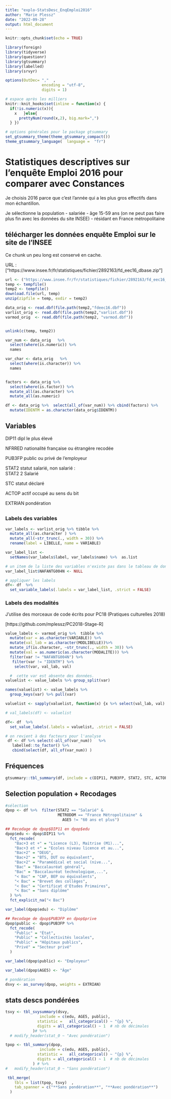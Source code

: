 ```yaml
---
title: "explo-StatsDesc_EnqEmploi2016"
author: "Marie Plessz"
date: "2022-09-28"
output: html_document
---
```


```r
knitr::opts_chunk$set(echo = TRUE)

library(foreign)
library(tidyverse)
library(questionr)
library(gtsummary)
library(labelled)
library(srvyr)

options(OutDec= ","  ,
				encoding = "utf-8",
				digits = 1)  

# espace après les milliers
knitr::knit_hooks$set(inline = function(x) {
  if(!is.numeric(x)){
    x   }else{
      prettyNum(round(x,2), big.mark=",")    
  } }) 

# options générales pour le package gtsummary
set_gtsummary_theme(theme_gtsummary_compact()) 
theme_gtsummary_language(  language =  "fr")

```

# Statistiques descriptives sur l'enquête Emploi 2016 pour comparer avec Constances

Je choisis 2016 parce que c'est l'année qui a les plus gros effectifs dans mon échantillon.

Je sélectionne la population
 - salariée
 - âge 15-59 ans (on ne peut pas faire plus fin avec les données du site INSEE)
 - résidant en France métropolitaine


## télécharger les données enquête Emploi sur le site de l'INSEE 

Ce chunk un peu long est conservé en cache.

URL : ["https://www.insee.fr/fr/statistiques/fichier/2892163/fd_eec16_dbase.zip"]

```r

url <- ("https://www.insee.fr/fr/statistiques/fichier/2892163/fd_eec16_dbase.zip" )
temp <- tempfile()
temp2 <- tempfile()
download.file(url, temp)
unzip(zipfile = temp, exdir = temp2)

data_orig <- read.dbf(file.path(temp2,"fdeec16.dbf"))
varlist_orig <- read.dbf(file.path(temp2,"varlist.dbf"))
varmod_orig  <- read.dbf(file.path(temp2, "varmod.dbf"))


unlink(c(temp, temp2))

```

```r
var_num <- data_orig   %>%  
  select(where(is.numeric)) %>% 
  names

var_char <- data_orig   %>% 
  select(where(is.character)) %>% 
  names


factors <- data_orig %>% 
  select(where(is.factor)) %>% 
  mutate_all(as.character) %>% 
  mutate_all(as.numeric) 

df <- data_orig %>%  select(all_of(var_num)) %>% cbind(factors) %>% 
  mutate(IDENTM = as.character(data_orig$IDENTM))
```


## Variables



DIP11 dipl le plus élevé
	
NFRRED nationalité française ou étrangère recodée

PUB3FP public ou privé de l'employeur
	
STAT2 statut salarié, non salarié  : 	
STAT2 2 Salarié

	
STC statut déclaré

	
ACTOP actif occupé au sens du bit


EXTRIAN pondération

##


### Labels des variables
```r
var_labels <- varlist_orig %>% tibble %>% 
  mutate_all(as.character ) %>% 
  mutate_all(~str_trunc(., width = 30)) %>% 
  rename(label = LIBELLE, name = VARIABLE) 

var_label_list <- 
  setNames(var_labels$label, var_labels$name) %>%  as.list

# un item de la liste des variables n'existe pas dans le tableau de données, je le supprime
var_label_list$NAFANTG004N <- NULL

# appliquer les labels
df<- df  %>% 
  set_variable_labels(.labels = var_label_list, .strict = FALSE)

```
### Labels des modalités

J'utilise des morceaux de code écrits pour PC18 (Pratiques culturelles 2018)

[https://github.com/mplessz/PC2018-Stage-R] 

```r
value_labels <- varmod_orig %>%  tibble %>% 
  mutate(var = as.character(VARIABLE)) %>%
  mutate(val_lab = as.character(MODLIBELLE))%>%
  mutate_if(is.character, ~str_trunc(., width = 30)) %>% 
  mutate(val = as.numeric(as.character(MODALITE))) %>% 
  filter(var != "NAFANTG004N") %>% 
   filter(var != "IDENTM") %>% 
    select(var, val_lab, val)

  #  cette var est absente des données.  
valuelist <- value_labels %>% group_split(var) 

names(valuelist) <- value_labels %>%
  group_keys(var) %>% pull(var)

valuelist <- sapply(valuelist, function(x) {x %>% select(val_lab, val) %>% deframe})

# val_labels(df) <- valuelist

df<- df  %>% 
  set_value_labels(.labels = valuelist, .strict = FALSE)

# on revient à des facteurs pour l'analyse
 df <- df %>% select(-all_of(var_num))   %>% 
   labelled::to_factor() %>% 
   cbind(select(df, all_of(var_num)) )
```

## Fréquences
```r
gtsummary::tbl_summary(df, include = c(DIP11, PUB3FP, STAT2, STC, ACTOP))

```
## Selection population + Recodages
```r
#sélection
dpop <- df %>%  filter(STAT2 == "Salarié" &
                       METRODOM == "France Métropolitaine" &
                         AGE5 != "60 ans et plus")  

## Recodage de dpop$DIP11 en dpop$edu
dpop$edu <- dpop$DIP11 %>%
  fct_recode(
    "Bac+3 et +" = "Licence (L3), Maitrise (M1)...",
    "Bac+3 et +" = "Ecoles niveau licence et au...",
    "Bac+2" = "DEUG",
    "Bac+2" = "BTS, DUT ou équivalent",
    "Bac+2" = "Paramédical et social (nive...",
    "Bac" = "Baccalauréat général",
    "Bac" = "Baccalauréat technologique,...",
    "< Bac" = "CAP, BEP ou équivalents",
    "< Bac" = "Brevet des collèges",
    "< Bac" = "Certificat d'Etudes Primaires",
    "< Bac" = "Sans diplôme"
  ) %>%
  fct_explicit_na("< Bac")

var_label(dpop$edu) <- "Diplôme"

## Recodage de dpop$PUB3FP en dpop$prive
dpop$public <- dpop$PUB3FP %>%
  fct_recode(
    "Public" = "État",
    "Public" = "Collectivités locales",
    "Public" = "Hôpitaux publics",
    "Privé" = "Secteur privé"
  )

var_label(dpop$public) <- "Employeur"

var_label(dpop$AGE5) <- "Âge"

# pondération
dsvy <- as_survey(dpop, weights = EXTRIAN)

```

## stats descs pondérées
```r
tsvy <- tbl_svysummary(dsvy, 
               include = c(edu, AGE5, public),
              statistic =   all_categorical() ~ "{p} %",
              digits = all_categorical() ~ 1  # nb de décimales
			)# %>% 
  # modify_header(stat_0 ~ "Avec pondération") 

tpop <- tbl_summary(dpop, 
               include = c(edu, AGE5, public),
              statistic =   all_categorical() ~ "{p} %",
              digits = all_categorical() ~ 1  # nb de décimales
 			) # %>% 
#   modify_header(stat_0 ~ "Sans pondération")

 tbl_merge(
    tbls = list(tpop, tsvy)  ,
    tab_spanner = c("**Sans pondération**", "**Avec pondération**")
  )



```


